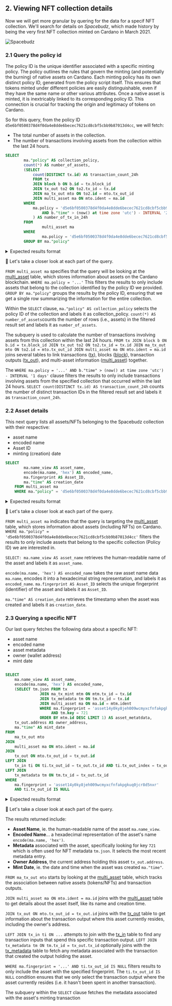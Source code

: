 
## 2. Viewing NFT collection details

Now we will get more granular by quering for the data for a specif NFT collection. We'll search for details on *Spacebudz*, which made history by being the very first NFT collection minted on Cardano in March 2021.

![Spacebudz](/images/spacebudz.png)

### 2.1 Query the policy id

The policy ID is the unique identifier associated with a specific minting policy. The policy outlines the rules that govern the minting (and potentially the burning) of native assets on Cardano. Each minting policy has its own distinct policy ID, generated from the policy script itself. This ensures that tokens minted under different policies are easily distinguishable, even if they have the same name or other various attributes. Once a native asset is minted, it is inextricably linked to its corresponding policy ID. This connection is crucial for tracking the origin and legitimacy of tokens on Cardano.

So for this query, from the policy ID `d5e6bf0500378d4f0da4e8dde6becec7621cd8cbf5cbb9b87013d4cc`, we will fetch:

- The total number of assets in the collection.
- The number of transactions involving assets from the collection within the last 24 hours.

 
```sql
SELECT 
		ma."policy" AS collection_policy,
		count(*) AS number_of_assets,
		(SELECT 
			count(DISTINCT tx.id) AS transaction_count_24h
			FROM tx
			JOIN block b ON b.id = tx.block_id 
			JOIN tx_out to2 ON to2.tx_id = tx.id 
			JOIN ma_tx_out mto ON to2.id = mto.tx_out_id
			JOIN multi_asset ma ON mto.ident = ma.id
		WHERE
			ma.policy = 'd5e6bf0500378d4f0da4e8dde6becec7621cd8cbf5cbb9b87013d4cc'
			    AND b."time" > (now() at time zone 'utc') - INTERVAL '24 hours'
			) AS number_of_tx_in_24h
		FROM 
		        multi_asset ma
		WHERE 
		        ma.policy = 'd5e6bf0500378d4f0da4e8dde6becec7621cd8cbf5cbb9b87013d4cc'
		GROUP BY ma."policy"
```
<details>
<summary>
Expected results format
</summary>

```sql
collection_policy                                        | number_of_assets | number_of_tx_in_24h
---------------------------------------------------------+------------------+----------------------
d5e6bf0500378d4f0da4e8dde6becec7621cd8cbf5cbb9b87013d4cc |    10,000        | 75 
             
```

</details>

🔎 Let's take a closer look at each part of the query. 

`FROM multi_asset ma` specifies that the query will be looking at the [multi_asset](/../../schema.md#multi_asset) table, which stores information about assets on the Cardano blockchain.
`WHERE ma.policy = '...'` This filters the results to only include assets that belong to the collection identified by the policy ID we provided.
`GROUP BY ma."policy"`  groups the results by the policy ID, ensuring that we get a single row summarizing the information for the entire collection.

Within the `SELECT` clause, `ma."policy" AS collection_policy` selects the policy ID of the collection and labels it as collection_policy. `count(*) AS number_of_assets`counts the number of rows (i.e., assets) in the filtered result set and labels it as `number_of_assets`.

The subquery is used to calculate the number of transactions involving assets from this collection within the last 24 hours.
`FROM tx JOIN block b ON b.id = tx.block_id JOIN tx_out to2 ON to2.tx_id = tx.id JOIN ma_tx_out mto ON to2.id = mto.tx_out_id JOIN multi_asset ma ON mto.ident = ma.id` joins several tables to link transactions ([tx](/../../schema.md#tx)), blocks ([block](/../../schema.md#block)), transaction outputs ([tx_out](/../../schema.md#tx_out)), and multi-asset information ([multi_asset](/../../schema.md#multi_asset)) together.

The `WHERE ma.policy = '...' AND b."time" > (now() at time zone 'utc') - INTERVAL '1 days'` clause filters the results to only include transactions involving assets from the specified collection that occurred within the last 24 hours.
`SELECT count(DISTINCT tx.id) AS transaction_count_24h` counts the number of distinct transaction IDs in the filtered result set and labels it as `transaction_count_24h`.



### 2.2 Asset details

This next query lists all assets/NFTs belonging to the Spacebudz collection with their respective:
- asset name 
- encoded name
- Asset ID
- minting (creation) date

```sql
SELECT
		ma.name_view AS asset_name,
		encode(ma.name, 'hex') AS encoded_name,
		ma.fingerprint AS Asset_ID,
		ma."time" AS creation_date
	FROM multi_asset ma 
	WHERE ma."policy" = 'd5e6bf0500378d4f0da4e8dde6becec7621cd8cbf5cbb9b87013d4cc'
```
<details>
<summary>
Expected results format
</summary>

```sql
asset_name   |  encoded_name             |  asset_id                                     | creation_date
-------------+---------------------------+-----------------------------------------------+-------------------------
SpaceBud9007 | 	537061636542756439303037 | asset1qqcka5xwrzx40t7gaf2l4qd0k8latxqpkpq28h  | 2021-03-24 01:18:08.000
SpaceBud5511 | 	537061636542756435353131 | asset1x0pkcc6vf2v5ezhhj4hd9mls3pwwufvxy66rwp  | 2021-03-24 01:22:10.000
  ....       | 	....                     | 	......                                   | 	...

(Note: results trimmed for readability)             
```

</details>

🔎 Let's take a closer look at each part of the query. 

`FROM multi_asset ma` indicates that the query is targeting the [multi_asset](/../../schema.md#multi_asset) table, which stores information about assets (including NFTs) on Cardano. `WHERE ma."policy" = 'd5e6bf0500378d4f0da4e8dde6becec7621cd8cbf5cbb9b87013d4cc'` filters the results to only include assets that belong to the specific collection (Policy ID) we are interested in.

`SELECT:
ma.name_view AS asset_name` retrieves the human-readable name of the asset and labels it as `asset_name`.

`encode(ma.name, 'hex') AS encoded_name` takes the raw asset name data `ma.name`, encodes it into a hexadecimal string representation, and labels it as `encoded_name`. `ma.fingerprint AS Asset_ID` selects the unique fingerprint (identifier) of the asset and labels it as `Asset_ID`. 

`ma."time" AS creation_date` retrieves the timestamp when the asset was created and labels it as `creation_date`.

### 2.3 Querying a specific NFT

Our last query fetches the following data about a specific NFT:
- asset name 
- encoded name
- asset metadata 
- owner (wallet address)
- mint date

```sql

SELECT 
	ma.name_view AS asset_name,
	encode(ma.name, 'hex') AS encoded_name,
	(SELECT tm.json FROM tx
               JOIN ma_tx_mint mtm ON mtm.tx_id = tx.id 
               JOIN tx_metadata tm ON tm.tx_id = tx.id
               JOIN multi_asset ma ON ma.id = mtm.ident
               WHERE ma.fingerprint = 'asset14y0ky8jeh009wcmyxcfnfakpgkuq0jcr8d5nxr' 
               		AND tm.key = 721
               ORDER BY mtm.id DESC LIMIT 1) AS asset_metatdata,
    tx_out.address AS owner_address,
    ma."time" AS mint_date
FROM 
    ma_tx_out mto
JOIN 
    multi_asset ma ON mto.ident = ma.id
JOIN 
    tx_out ON mto.tx_out_id = tx_out.id
LEFT JOIN 
    tx_in ti ON ti.tx_out_id = tx_out.tx_id AND ti.tx_out_index = tx_out.INDEX
LEFT JOIN 
	tx_metadata tm ON tm.tx_id = tx_out.tx_id
WHERE 
    ma.fingerprint = 'asset14y0ky8jeh009wcmyxcfnfakpgkuq0jcr8d5nxr'
    AND ti.tx_out_id IS NULL

```
<details>
<summary>
Expected results format
</summary>

```sql
asset_name   |  encoded_name             |  asset_metadata                           | owner_address	 										  | mint_date	
-------------+---------------------------+-------------------------------------------+------------------------------------------------------------+------------------------
SpaceBud964  | 	5370616365427564393634   | 	{"d5e6bf0500378d4f0da4e8dde6be.....  "}  | addr1wyxzp0hufcllp5emldfrtcvlev4uj2g6huqq9wfhn7efw5q3zdavq | 2021-03-24 01:18:08.000


(Note: results trimmed for readability)             
```
</details>

🔎 Let's take a closer look at each part of the query. 

The results returned include:

- **Asset Name**, ie. the human-readable name of the asset `ma.name_view`.
- **Encoded Name**... a hexadecimal representation of the asset's name `encode(ma.name, 'hex')`.
- **Metadata** associated with the asset, specifically looking for key `721` which is often used for NFT metadata `tm.json`. It selects the most recent metadata entry.
- **Owner Address**, the current address holding this asset `tx_out.address`.
- **Mint Date**, ie. the date and time when the asset was created `ma."time"`.


`FROM ma_tx_out mto` starts by looking at the [multi_asset](/../../schema.md#multi_asset) table, which tracks the association between native assets (tokens/NFTs) and transaction outputs.

`JOIN multi_asset ma ON mto.ident = ma.id` joins with the [multi_asset](/../../schema.md#multi_asset) table to get details about the asset itself, like its name and creation time.

`JOIN tx_out ON mto.tx_out_id = tx_out.id` joins with the [tx_out](/../../schema.md#tx_out) table to get information about the transaction output where this asset currently resides, including the owner's address.

`LEFT JOIN tx_in ti ON ...` attempts to join with the [tx_in](/../../schema.md#tx_in) table to find any transaction inputs that spend this specific transaction output.
`LEFT JOIN tx_metadata tm ON tm.tx_id = tx_out.tx_id` optionally joins with the [tx_metadata](/../../schema.md#tx_metadata) table to fetch any metadata associated with the transaction that created the output holding the asset.

`WHERE ma.fingerprint = '...' AND ti.tx_out_id IS NULL` filters results to only include the asset with the specified fingerprint. The `ti.tx_out_id IS NULL` condition ensures that we only select the transaction output where the asset currently resides (i.e. it hasn't been spent in another transaction).

The subquery within the `SELECT` clause fetches the metadata associated with the asset's minting transaction
